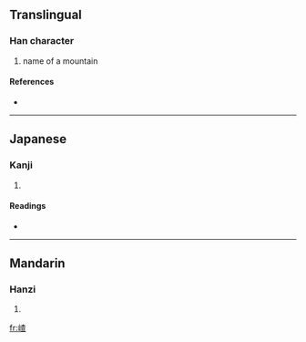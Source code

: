 ==Translingual==

===Han character===
{{Han char|rn=46|rad=山|as=09|sn=12|four=|canj=山木日一 (UDAM)}}

# name of a mountain

====References====
* {{Han ref|kx=0316.381|dkj=08318|hdz=10785.060|uh=5D56|ud=23894}}

----

==Japanese==

===Kanji===
{{ja-kanji|grade=|rs=山09}}

# {{defn|Japanese}}

====Readings====
* {{ja-readings|on=[[さ]] (sa)|kun=}}

----

==Mandarin==

===Hanzi===
{{cmn-hanzi|pin=[[chá]] ([[cha2]])|wg=ch'a<sup>2</sup>}}

# {{defn|Mandarin}}

[[fr:嵖]]